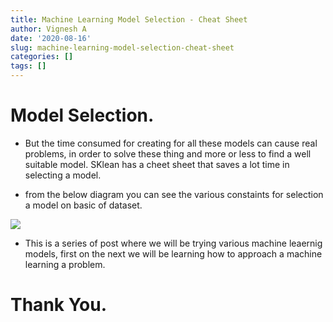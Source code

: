 ```yaml
---
title: Machine Learning Model Selection - Cheat Sheet
author: Vignesh A
date: '2020-08-16'
slug: machine-learning-model-selection-cheat-sheet
categories: []
tags: []
---
```


# Model Selection.


* But the time consumed for creating for all these models can cause real problems, in order to solve these thing and more or less to find a well suitable model. SKlean has a cheet sheet that saves a lot time in selecting a model.

* from the below diagram you can see the various constaints for selection a model on basic of dataset.


![](https://scikit-learn.org/stable/_static/ml_map.png)

* This is a series of post where we will be trying various machine leaernig models, first on the next we will be learning how to approach a machine learning a problem.


# Thank You.



